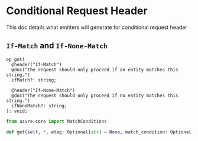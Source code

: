 
# Conditional Request Header

This doc details what emitters will generate for conditional request header


##  `If-Match` and `If-None-Match`
<Tabs>
<TabItem value="typespec" label="TypeSpec" default>

```typespec
op get(
  @header("If-Match")
  @doc("The request should only proceed if an entity matches this string.")
  ifMatch?: string;

  @header("If-None-Match")
  @doc("The request should only proceed if no entity matches this string.")
  ifNoneMatch?: string;
): void;
```

</TabItem>

<TabItem value="python" label="Python">

```python
from azure.core import MatchConditions

def get(self, *, etag: Optional[str] = None, match_condition: Optional[MatchConditions] = None)
```

</TabItem>
<TabItem value="csharp" label="CSharp" >

```csharp

```

</TabItem>
<TabItem value="typescript" label="Typescript" >

```typescript

```

</TabItem>
<TabItem value="java" label="Java" >

```java

```

</TabItem>
<TabItem value="go" label="Go" >

```go

```

</TabItem>
</Tabs>

